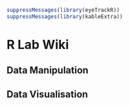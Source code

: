 

```r
suppressMessages(library(eyeTrackR))
suppressMessages(library(kableExtra))
```


# R Lab Wiki

## Data Manipulation

## Data Visualisation





